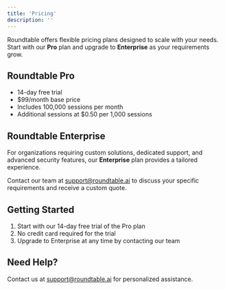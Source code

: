 ```yaml
---
title: 'Pricing'
description: ''
---
```


Roundtable offers flexible pricing plans designed to scale with your needs. Start with our **Pro** plan and upgrade to **Enterprise** as your requirements grow.

## Roundtable Pro


- 14-day free trial
- $99/month base price
- Includes 100,000 sessions per month
- Additional sessions at $0.50 per 1,000 sessions

## Roundtable Enterprise

For organizations requiring custom solutions, dedicated support, and advanced security features, our **Enterprise** plan provides a tailored experience.

Contact our team at support@roundtable.ai to discuss your specific requirements and receive a custom quote.

## Getting Started

1. Start with our 14-day free trial of the Pro plan
2. No credit card required for the trial
3. Upgrade to Enterprise at any time by contacting our team

## Need Help?

Contact us at support@roundtable.ai for personalized assistance. 
